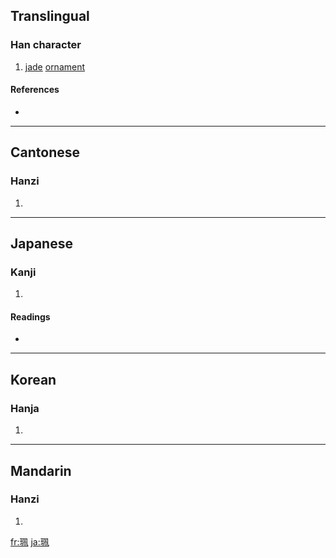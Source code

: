 ==Translingual==

===Han character===
{{Han char|rn=96|rad=玉|as=06|sn=10|four=1711<sub>0</sub>|canj=一土竹弓月 (MGHNB)}}

# [[jade]] [[ornament]]

====References====
* {{Han ref|kx=0732.010|dkj=20977|dj=1143.010|hdz=21112.050|uh=73EE|ud=29678|bh=AF5C|bd=44892}}

----

==Cantonese==

===Hanzi===
{{yue-hanzi|jyut=|y=pui3}}

# {{defn|Cantonese|sort=玉06}}

----

==Japanese==

===Kanji===
{{ja-kanji|grade=|rs=玉06}}

# {{defn|Japanese|sort=玉06}}

====Readings====
* {{ja-readings|on=[[はい]] (hai)|kun=[[おびだま]] (obidama)}}

----

==Korean==

===Hanja===
{{ko-hanja|hangeul=패|eumhun=|rv=pae|mr=p'ae|y=phay}}

# {{defn|Korean|sort=玉06}}

----

==Mandarin==

===Hanzi===
{{cmn-hanzi|pin=[[pèi]] ([[pei4]])|wg=p'ei<sup>4</sup>}}

# {{defn|Mandarin|sort=玉06}}

[[fr:珮]]
[[ja:珮]]